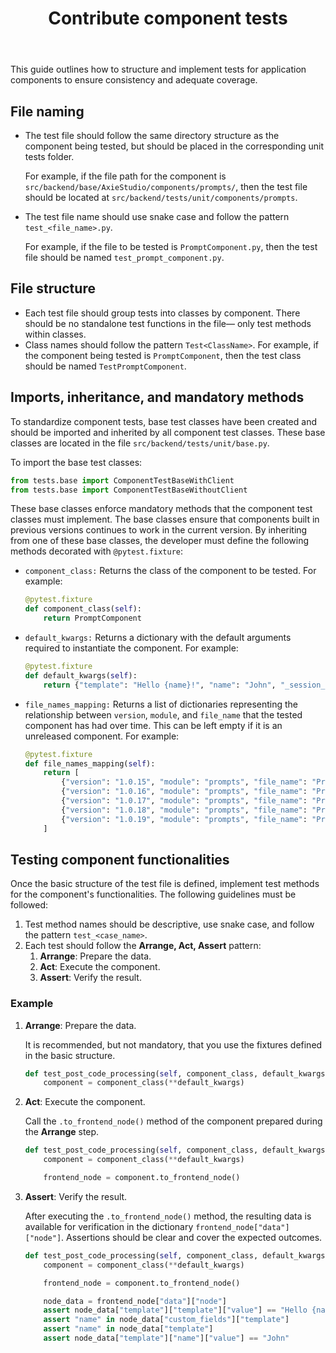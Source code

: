 ﻿---
title: Contribute component tests
slug: /contributing-component-tests
---

This guide outlines how to structure and implement tests for application components to ensure consistency and adequate coverage.

## File naming

* The test file should follow the same directory structure as the component being tested, but should be placed in the corresponding unit tests folder.

    For example, if the file path for the component is `src/backend/base/AxieStudio/components/prompts/`, then the test file should be located at `src/backend/tests/unit/components/prompts`.

* The test file name should use snake case and follow the pattern `test_<file_name>.py`.

    For example, if the file to be tested is `PromptComponent.py`, then the test file should be named `test_prompt_component.py`.

## File structure

* Each test file should group tests into classes by component. There should be no standalone test functions in the file— only test methods within classes.
* Class names should follow the pattern `Test<ClassName>`.
For example, if the component being tested is `PromptComponent`, then the test class should be named `TestPromptComponent`.

## Imports, inheritance, and mandatory methods

To standardize component tests, base test classes have been created and should be imported and inherited by all component test classes. These base classes are located in the file `src/backend/tests/unit/base.py`.

To import the base test classes:

```python
from tests.base import ComponentTestBaseWithClient
from tests.base import ComponentTestBaseWithoutClient
```

These base classes enforce mandatory methods that the component test classes must implement. The base classes ensure that components built in previous versions continues to work in the current version. By inheriting from one of these base classes, the developer must define the following methods decorated with `@pytest.fixture`:

* `component_class:` Returns the class of the component to be tested. For example:

    ```python
    @pytest.fixture
    def component_class(self):
        return PromptComponent
    ```

* `default_kwargs:` Returns a dictionary with the default arguments required to instantiate the component. For example:

    ```python
    @pytest.fixture
    def default_kwargs(self):
        return {"template": "Hello {name}!", "name": "John", "_session_id": "123"}
    ```

* `file_names_mapping:` Returns a list of dictionaries representing the relationship between `version`, `module`, and `file_name` that the tested component has had over time. This can be left empty if it is an unreleased component. For example:

    ```python
    @pytest.fixture
    def file_names_mapping(self):
        return [
            {"version": "1.0.15", "module": "prompts", "file_name": "Prompt"},
            {"version": "1.0.16", "module": "prompts", "file_name": "Prompt"},
            {"version": "1.0.17", "module": "prompts", "file_name": "Prompt"},
            {"version": "1.0.18", "module": "prompts", "file_name": "Prompt"},
            {"version": "1.0.19", "module": "prompts", "file_name": "Prompt"},
        ]
    ```

## Testing component functionalities

Once the basic structure of the test file is defined, implement test methods for the component's functionalities. The following guidelines must be followed:

1. Test method names should be descriptive, use snake case, and follow the pattern `test_<case_name>`.
2. Each test should follow the **Arrange, Act, Assert** pattern:
    1. **Arrange**: Prepare the data.
    2. **Act**: Execute the component.
    3. **Assert**: Verify the result.

### Example

1. **Arrange**: Prepare the data.

    It is recommended, but not mandatory, that you use the fixtures defined in the basic structure.

    ```python
    def test_post_code_processing(self, component_class, default_kwargs):
        component = component_class(**default_kwargs)
    ```

2. **Act**: Execute the component.

    Call the `.to_frontend_node()` method of the component prepared during the **Arrange** step.

    ```python
    def test_post_code_processing(self, component_class, default_kwargs):
        component = component_class(**default_kwargs)

        frontend_node = component.to_frontend_node()
    ```

3. **Assert**: Verify the result.

    After executing the `.to_frontend_node()` method, the resulting data is available for verification in the dictionary `frontend_node["data"]["node"]`. Assertions should be clear and cover the expected outcomes.

    ```python
    def test_post_code_processing(self, component_class, default_kwargs):
        component = component_class(**default_kwargs)

        frontend_node = component.to_frontend_node()

        node_data = frontend_node["data"]["node"]
        assert node_data["template"]["template"]["value"] == "Hello {name}!"
        assert "name" in node_data["custom_fields"]["template"]
        assert "name" in node_data["template"]
        assert node_data["template"]["name"]["value"] == "John"
    ```